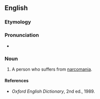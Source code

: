 ==English==

===Etymology===
{{prefix|en|narco|maniac}}

===Pronunciation===
* {{rhymes|en|eɪniæk|s=5}}

===Noun===
{{en-noun}}

# A person who suffers from [[narcomania]].

====References====
* ''Oxford English Dictionary'', 2nd ed., 1989.